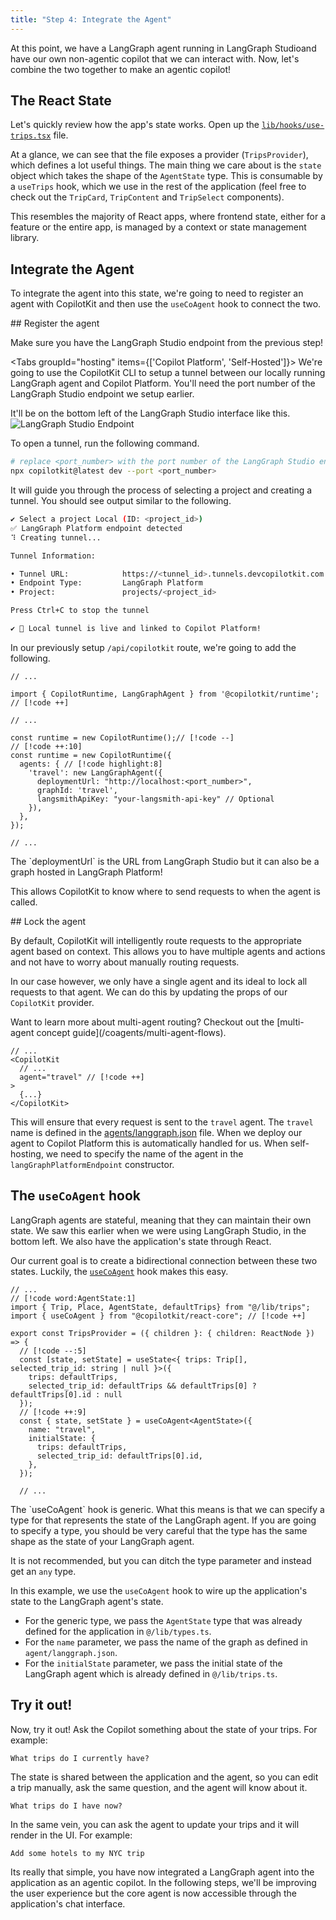 ```yaml
---
title: "Step 4: Integrate the Agent"
---
```

At this point, we have a LangGraph agent running in LangGraph Studioand have our own non-agentic copilot that we can interact with. Now, let's 
combine the two together to make an agentic copilot!

## The React State

Let's quickly review how the app's state works. Open up the [`lib/hooks/use-trips.tsx`](https://github.com/CopilotKit/CopilotKit/blob/coagents-travel-tutorial-start/examples/coagents-travel/ui/lib/hooks/use-trips.tsx) file.

At a glance, we can see that the file exposes a provider (`TripsProvider`), which defines a lot useful things. The main thing we care about is the `state` object which takes the shape of the `AgentState` type. This is consumable by a `useTrips` hook, which we use in the rest of the application (feel free to check out the `TripCard`, 
`TripContent` and `TripSelect` components).

This resembles the majority of React apps, where frontend state, either for a feature or the entire app, is managed by a context or state management library.

## Integrate the Agent

To integrate the agent into this state, we're going to need to register an agent with CopilotKit and then use the `useCoAgent` hook to connect the two.

<Steps>
<Step>
## Register the agent

Make sure you have the LangGraph Studio endpoint from the previous step!

<Tabs groupId="hosting" items={['Copilot Platform', 'Self-Hosted']}>
<Tab value="Copilot Platform">
We're going to use the CopilotKit CLI to setup a tunnel between our locally running LangGraph agent and Copilot Platform. You'll 
need the port number of the LangGraph Studio endpoint we setup earlier.

<Callout title="Looking for the port number?">
It'll be on the bottom left of the LangGraph Studio interface like this.

<Frame>
  <img src="https://cdn.copilotkit.ai/docs/copilotkit/images/coagents/tutorials/ai-travel-app/lgs-endpoint.png" alt="LangGraph Studio Endpoint" />
</Frame>

</Callout>

To open a tunnel, run the following command.

```bash
# replace <port_number> with the port number of the LangGraph Studio endpoint
npx copilotkit@latest dev --port <port_number>
```

It will guide you through the process of selecting a project and creating a tunnel. You should see output similar to the following.

```bash
✔ Select a project Local (ID: <project_id>)
✅ LangGraph Platform endpoint detected
⠹ Creating tunnel...

Tunnel Information:

• Tunnel URL:            https://<tunnel_id>.tunnels.devcopilotkit.com
• Endpoint Type:         LangGraph Platform
• Project:               projects/<project_id>

Press Ctrl+C to stop the tunnel

✔ 🚀 Local tunnel is live and linked to Copilot Platform!
```

</Tab>
<Tab value="Self-Hosted">

In our previously setup `/api/copilotkit` route, we're going to add the following.

```tsx title="ui/app/api/copilotkit/route.ts"
// ...

import { CopilotRuntime, LangGraphAgent } from '@copilotkit/runtime'; // [!code ++]

// ...

const runtime = new CopilotRuntime();// [!code --]
// [!code ++:10]
const runtime = new CopilotRuntime({
  agents: { // [!code highlight:8]
    'travel': new LangGraphAgent({
      deploymentUrl: "http://localhost:<port_number>",
      graphId: 'travel',
      langsmithApiKey: "your-langsmith-api-key" // Optional
    }),
  },
});

// ...
```

<Callout>
The `deploymentUrl` is the URL from LangGraph Studio but it can also be a graph hosted in LangGraph Platform!
</Callout>
</Tab>
</Tabs>

This allows CopilotKit to know where to send requests to when the agent is called.

</Step>
<Step>
## Lock the agent

By default, CopilotKit will intelligently route requests to the appropriate agent based on context. This allows 
you to have multiple agents and actions and not have to worry about manually routing requests.

In our case however, we only have a single agent and its ideal to lock all requests to that agent. We can do this
by updating the props of our `CopilotKit` provider.

<Callout>
Want to learn more about multi-agent routing? Checkout out the [multi-agent concept guide](/coagents/multi-agent-flows).
</Callout>

```tsx title="ui/app/page.tsx"
// ...
<CopilotKit
  // ...
  agent="travel" // [!code ++]
>
  {...}
</CopilotKit>
```

This will ensure that every request is sent to the `travel` agent. The `travel` name is defined in the [agents/langgraph.json](https://github.com/CopilotKit/CopilotKit/blob/main/examples/coagents-travel/agent/langgraph.json)
file. When we deploy our agent to Copilot Platform this is automatically handled for us. When self-hosting, we need to specify the name of the agent in the `langGraphPlatformEndpoint` constructor.
</Step>
<Step>

## The `useCoAgent` hook

LangGraph agents are stateful, meaning that they can maintain their own state. We saw this earlier when we were using LangGraph Studio, in the bottom left. We
also have the application's state through React.

Our current goal is to create a bidirectional connection between these two states. Luckily, the [`useCoAgent`](/reference/hooks/useCoAgent) hook makes this easy.

```tsx title="ui/lib/hooks/use-trips.tsx" {3,8-11}
// ...
// [!code word:AgentState:1]
import { Trip, Place, AgentState, defaultTrips} from "@/lib/trips"; 
import { useCoAgent } from "@copilotkit/react-core"; // [!code ++]

export const TripsProvider = ({ children }: { children: ReactNode }) => {
  // [!code --:5]
  const [state, setState] = useState<{ trips: Trip[], selected_trip_id: string | null }>({ 
    trips: defaultTrips, 
    selected_trip_id: defaultTrips && defaultTrips[0] ? defaultTrips[0].id : null 
  });
  // [!code ++:9]
  const { state, setState } = useCoAgent<AgentState>({
    name: "travel",
    initialState: {
      trips: defaultTrips,
      selected_trip_id: defaultTrips[0].id,
    },
  });

  // ...
```

<Callout>
The `useCoAgent` hook is generic. What this means is that we can specify a type for that represents the state of the LangGraph agent.
If you are going to specify a type, you should be very careful that the type has the same shape as the state of your LangGraph agent.

It is not recommended, but you can ditch the type parameter and instead get an `any` type.
</Callout>

In this example, we use the `useCoAgent` hook to wire up the application's state to the LangGraph agent's state.
- For the generic type, we pass the `AgentState` type that was already defined for the application in `@/lib/types.ts`.
- For the `name` parameter, we pass the name of the graph as defined in `agent/langgraph.json`.
- For the `initialState` parameter, we pass the initial state of the LangGraph agent which is already defined in `@/lib/trips.ts`.
</Step>
</Steps>

## Try it out!

Now, try it out! Ask the Copilot something about the state of your trips. For example:

```
What trips do I currently have?
```

The state is shared between the application and the agent, so you can edit a trip manually, ask the same question,
and the agent will know about it.

```
What trips do I have now?
```

In the same vein, you can ask the agent to update your trips and it will render in the UI. For example:

```
Add some hotels to my NYC trip
```

Its really that simple, you have now integrated a LangGraph agent into the application as an agentic copilot. In the following 
steps, we'll be improving the user experience but the core agent is now accessible through the application's chat interface.

